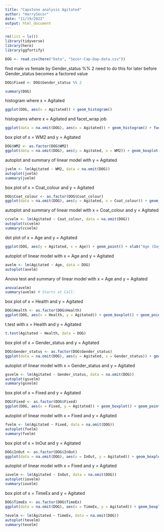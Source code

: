 ```yaml
---
title: "Capstone analysis Agitated"
author: "HarrySecor"
date: "11/19/2022"
output: html_document
---
```


```r
rm(list = ls())
library(tidyverse)
library(here)
library(ggfortify)
```

```r
DOG <- read.csv(here("Data", "Secor-Cap-Dap-data.csv"))
```

find male vs female by Gender_status %% 2
need to do this for later before Gender_status becomes a factored value

```r
DOG$Fixed <- DOG$Gender_status %% 2
```


```r
summary(DOG)
```

histogram where x = Agitated

```r
ggplot(DOG, aes(x = Agitated)) + geom_histogram()
```

histograms where x = Agitated and facet_wrap job

```r
ggplot(data = na.omit(DOG), aes(x = Agitated)) + geom_histogram() + facet_wrap(~WM2)
```

box plot of x = WM2 and y = Agitated

```r
DOG$WM2 <- as.factor(DOG$WM2)
ggplot(data = na.omit(DOG), aes(y = Agitated, x = WM2)) + geom_boxplot() + geom_point(size = 4, color = 'lightgrey', alpha = 0.5)
```

autoplot and summary of linear model with y = Agitated

```r
jvelm <- lm(Agitated ~ WM2, data = na.omit(DOG))
autoplot(jvelm)
summary(jvelm)
```


box plot of x = Coat_colour and y = Agitated

```r
DOG$Coat_colour <- as.factor(DOG$Coat_colour)
ggplot(data = na.omit(DOG), aes(y = Agitated, x = Coat_colour)) + geom_boxplot() + geom_point(size = 4, color = 'lightgrey', alpha = 0.5)
```

autoplot and summary of linear model with x = Coat_colour and y = Agitated

```r
ccvelm <- lm(Agitated ~ Coat_colour, data = na.omit(DOG))
autoplot(ccvelm)
summary(ccvelm)
```


dot plot of x = Age and y = Agitated

```r
ggplot(DOG, aes(y = Agitated, x = Age)) + geom_point() + xlab("Age (Days)")
```

autoplot of linear model with x = Age and y = Agitated

```r
avelm <- lm(Agitated ~ Age, data = DOG)
autoplot(avelm)
```

Anova test and summary of linear model with x = Age and y = Agitated

```r
anova(avelm)
summary(avelm) # Starts at Call:
```

box plot of x = Health and y = Agitated

```r
DOG$Health <- as.factor(DOG$Health)
ggplot(DOG, aes(x = Health, y = Agitated)) + geom_boxplot() + geom_point(size = 4, color = 'lightgrey', alpha = 0.5)
```

t.test with x = Health and y = Agitated

```r
t.test(Agitated ~ Health, data = DOG)
```

box plot of x = Gender_status and y = Agitated

```r
DOG$Gender_status <- as.factor(DOG$Gender_status)
ggplot(data = na.omit(DOG), aes(y = Agitated, x = Gender_status)) + geom_boxplot() + geom_point(size = 4, color = 'lightgrey', alpha = 0.5)
```

autoplot of linear model with x = Gender_status and y = Agitated

```r
gsvelm <- lm(Agitated ~ Gender_status, data = na.omit(DOG))
autoplot(gsvelm)
summary(gsvelm)
```


box plot of x = Fixed and y = Agitated

```r
DOG$Fixed <- as.factor(DOG$Fixed)
ggplot(DOG, aes(x = Fixed, y = Agitated)) + geom_boxplot() + geom_point(size = 4, color = 'lightgrey', alpha = 0.5)
```

autoplot of linear model with x = Fixed and y = Agitated

```r
fvelm <- lm(Agitated ~ Fixed, data = na.omit(DOG))
autoplot(fvelm)
summary(fvelm)
```

box plot of x = InOut and y = Agitated

```r
DOG$InOut <- as.factor(DOG$InOut)
ggplot(data = na.omit(DOG), aes(x = InOut, y = Agitated)) + geom_boxplot() + geom_point(size = 4, color = 'lightgrey', alpha = 0.5)
```

autoplot of linear model with x = Fixed and y = Agitated

```r
iovelm <- lm(Agitated ~ InOut, data = na.omit(DOG))
autoplot(iovelm)
summary(iovelm)
```

box plot of x = TimeEx and y = Agitated

```r
DOG$TimeEx <- as.factor(DOG$TimeEx)
ggplot(data = na.omit(DOG), aes(x = TimeEx, y = Agitated)) + geom_boxplot() + geom_point(size = 4, color = 'lightgrey', alpha = 0.5)
```


```r
tevelm <- lm(Agitated ~ TimeEx, data = na.omit(DOG))
autoplot(tevelm)
summary(tevelm)
```


